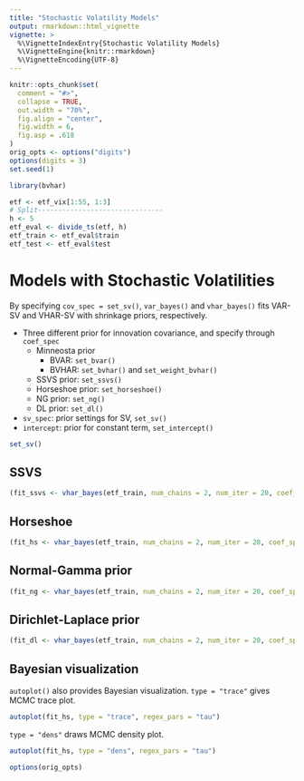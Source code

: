 ```yaml
---
title: "Stochastic Volatility Models"
output: rmarkdown::html_vignette
vignette: >
  %\VignetteIndexEntry{Stochastic Volatility Models}
  %\VignetteEngine{knitr::rmarkdown}
  %\VignetteEncoding{UTF-8}
---
```


```r
knitr::opts_chunk$set(
  comment = "#>",
  collapse = TRUE,
  out.width = "70%",
  fig.align = "center",
  fig.width = 6,
  fig.asp = .618
)
orig_opts <- options("digits")
options(digits = 3)
set.seed(1)
```

```r
library(bvhar)
```

```r
etf <- etf_vix[1:55, 1:3]
# Split-------------------------------
h <- 5
etf_eval <- divide_ts(etf, h)
etf_train <- etf_eval$train
etf_test <- etf_eval$test
```

# Models with Stochastic Volatilities

By specifying `cov_spec = set_sv()`,
`var_bayes()` and `vhar_bayes()` fits VAR-SV and VHAR-SV with shrinkage priors, respectively.

- Three different prior for innovation covariance, and specify through `coef_spec`
    - Minneosta prior
        - BVAR: `set_bvar()`
        - BVHAR: `set_bvhar()` and `set_weight_bvhar()`
    - SSVS prior: `set_ssvs()`
    - Horseshoe prior: `set_horseshoe()`
    - NG prior: `set_ng()`
    - DL prior: `set_dl()`
- `sv_spec`: prior settings for SV, `set_sv()`
- `intercept`: prior for constant term, `set_intercept()`

```r
set_sv()
```


## SSVS

```r
(fit_ssvs <- vhar_bayes(etf_train, num_chains = 2, num_iter = 20, coef_spec = set_ssvs(), cov_spec = set_sv(), include_mean = FALSE, minnesota = "longrun"))
```


## Horseshoe

```r
(fit_hs <- vhar_bayes(etf_train, num_chains = 2, num_iter = 20, coef_spec = set_horseshoe(), cov_spec = set_sv(), include_mean = FALSE, minnesota = "longrun"))
```

## Normal-Gamma prior

```r
(fit_ng <- vhar_bayes(etf_train, num_chains = 2, num_iter = 20, coef_spec = set_ng(), cov_spec = set_sv(), include_mean = FALSE, minnesota = "longrun"))
```

## Dirichlet-Laplace prior

```r
(fit_dl <- vhar_bayes(etf_train, num_chains = 2, num_iter = 20, coef_spec = set_dl(), cov_spec = set_sv(), include_mean = FALSE, minnesota = "longrun"))
```

## Bayesian visualization

`autoplot()` also provides Bayesian visualization. `type = "trace"` gives MCMC trace plot.

```r
autoplot(fit_hs, type = "trace", regex_pars = "tau")
```

`type = "dens"` draws MCMC density plot.

```r
autoplot(fit_hs, type = "dens", regex_pars = "tau")
```

```r
options(orig_opts)
```